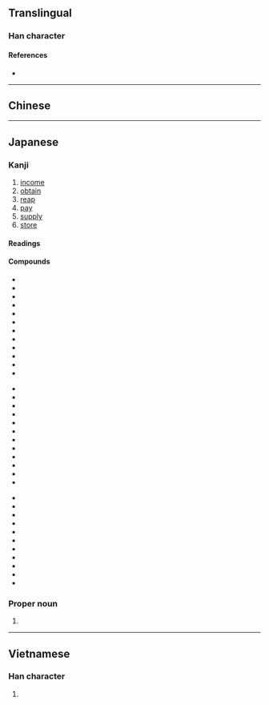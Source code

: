 {{also|收}}
{{character info/new}}
==Translingual==
{{ja-forms|収|[[收]]|[[收]]}}

===Han character===
{{Han char|rn=29|rad=又|as=02|sn=4|four=|canj=VLE|ids=⿰丩又}}

====References====
* {{Han ref|kx=0165.210|dkj=03128|dj=0376.010|hdz=10393.030|uh=53CE|ud=21454}}

----

==Chinese==
{{zh-see|收|v}}

----

==Japanese==
{{ja-kanji forms|収|收}}

===Kanji===
{{ja-kanji|grade=6|rs=又02|kyu=收}}

# [[income]]
# [[obtain]]
# [[reap]]
# [[pay]]
# [[supply]]
# [[store]]

====Readings====
{{ja-readings
|goon=す
|kanon=しゅう
|kun=おさ-める, おさ-まる
|nanori=おさむ, のぶ, かず
}}

====Compounds====
{{der-top3|Compounds}}
* {{ja-r|収める|おさめる|dedicate, make an offering}}
* {{ja-r|収まる|おさまる|be in one's place, be installed}}
* {{ja-r|収まり|おさまり|conclusion, end}}
* {{ja-r|収益|しゅうえき|earnings, proceeds}}
* {{ja-r|収穫|しゅうかく|harvest, crop}}
* {{ja-r|収支|しゅうし|income and expenditure}}
* {{ja-r|収拾|しゅうしゅう|control, settling}}
* {{ja-r|収集|しゅうしゅう|gathering up, collection}}
* {{ja-r|収縮|しゅうしゅく|deflation, contraction}}
* {{ja-r|収得|しゅうとく|reception, receiving}}
* {{ja-r|収入|しゅうにゅう|income, receipts}}
* {{ja-r|収納|しゅうのう|crop, harvest}}
{{der-mid3}}
* {{ja-r|収容|しゅうよう|accommodation, seating}}
* {{ja-r|収用|しゅうよう|expropriation, seizure}}
* {{ja-r|収量|しゅうりょう|yield, size of harvest}}
* {{ja-r|収録|しゅうろく|compilation, editing}}
* {{ja-r|収賄|しゅうわい|accepting bribes, corruption}}
* {{ja-r|収容所|しゅうようしょ|home, asylum}}
* {{ja-r|押収|おうしゅう|seizure, confiscation}}
* {{ja-r|回収|かいしゅう|collection, recovery}}
* {{ja-r|吸収|きゅうしゅう|absorption, suction}}
* {{ja-r|月収|げっしゅう|monthly income}}
* {{ja-r|減収|げんしゅう|fall, decrease in income}}
* {{ja-r|接収|せっしゅう|confiscation}}
{{der-mid3}}
* {{ja-r|税収|ぜいしゅう|tax yields, revenue}}
* {{ja-r|増収|ぞうしゅう|increase in yield}}
* {{ja-r|徴収|ちょうしゅう|collection, levy}}
* {{ja-r|撤収|てっしゅう|withdrawal}}
* {{ja-r|年収|ねんしゅう|annual income}}
* {{ja-r|買収|ばいしゅう|buying, corruption}}
* {{ja-r|没収|ぼっしゅう|forfeiture, seizure}}
* {{ja-r|領収|りょうしゅう|receipt, voucher}}
* {{ja-r|領収書|りょうしゅうしょ|formal receipt}}
* {{ja-r|高収入|こうしゅうにゅう|high income}}
* {{ja-r|贈収賄|ぞうしゅうわい|bribery, corruption}}
{{der-bottom}}

===Proper noun===
{{ja-pos|おさむ|proper}}

# {{given name|male|lang=ja|sort=おさむ}}

----

==Vietnamese==

===Han character===
{{vi-hantu|[[thu]]|rs=又02}}

# {{defn|lang=vi|sort=又02}}